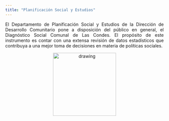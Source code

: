 ```yaml
---
title: "Planificación Social y Estudios"
---
```


<p align="justify">
El Departamento de Planificación Social y Estudios de la Dirección de Desarrollo Comunitario pone a disposición del público en general, el Diagnóstico Social Comunal de Las Condes. El propósito de este instrumento es contar con una extensa revisión de datos estadísticos que contribuya a una mejor toma de decisiones en materia de políticas sociales.</p>









<div align="center"><img src="/Users/fevegag/OneDrive/Desarrollo website estudios/EstudiosDecom.git.io/images/logo_LC.png" alt="drawing" width="200"/>



